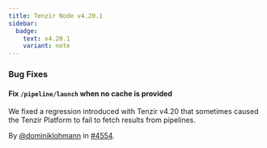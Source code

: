 ```yaml
---
title: Tenzir Node v4.20.1
sidebar:
  badge:
    text: v4.20.1
    variant: note
---
```


### Bug Fixes

#### Fix `/pipeline/launch` when no cache is provided

We fixed a regression introduced with Tenzir v4.20 that sometimes caused the
Tenzir Platform to fail to fetch results from pipelines.

By [@dominiklohmann](https://github.com/dominiklohmann) in [#4554](https://github.com/tenzir/tenzir/pull/4554).
